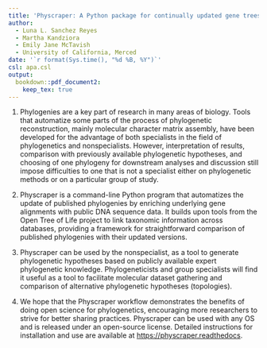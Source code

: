 ```yaml
---
title: 'Physcraper: A Python package for continually updated gene trees'
author:
  - Luna L. Sanchez Reyes
  - Martha Kandziora
  - Emily Jane McTavish
  - University of California, Merced
date: '`r format(Sys.time(), "%d %B, %Y")`'
csl: apa.csl
output:
  bookdown::pdf_document2:
    keep_tex: true
---
```


1. Phylogenies are a key part of research in many areas of biology. Tools that automatize
some parts of the process of phylogenetic reconstruction, mainly molecular character matrix assembly,
have been developed for the advantage of both specialists in the field of phylogenetics and nonspecialists.
However, interpretation of results, comparison with previously available phylogenetic
hypotheses, and choosing of one phylogeny for downstream analyses and discussion still impose difficulties
to one that is not a specialist either on phylogenetic methods or on a particular group of study.

1. Physcraper is a command-line Python program that automatizes the update of published
phylogenies by enriching underlying gene alignments with public DNA sequence data. It builds upon tools from the Open Tree of Life project to link taxonomic information across databases, providing a framework for straightforward comparison of published phylogenies with their updated versions.
<!-- the conflict Application Programming Interface (API) function of  the Open Tree of Life project-->

1. Physcraper can be used by the nonspecialist, as a tool to generate phylogenetic
hypotheses based on publicly available expert phylogenetic knowledge.
Phylogeneticists and group specialists will find it useful as a tool to facilitate molecular dataset gathering and comparison
of alternative phylogenetic hypotheses (topologies).

1. We hope that the Physcraper workflow demonstrates the benefits of doing open science for phylogenetics, encouraging more researchers to strive for better sharing practices. Physcraper can be used with any OS and is released under an open-source license. Detailed instructions for installation and
use are available at [https://physcraper.readthedocs](https://physcraper.readthedocs.io/en/tutorial/index.html).
